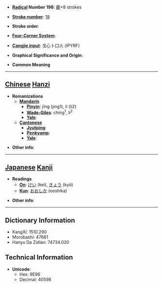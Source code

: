 * '''[[Wiktionary:Chinese radical index| Radical]] Number 198''': [[Wiktionary:Chinese radical index 鹿|鹿]]+8 strokes

* '''[[Wiktionary:Chinese total strokes index|Stroke number]]''': [[Wiktionary:Chinese total strokes index 19|19]]

* '''Stroke order''': 

* '''[[Wiktionary:Chinese four corner index|Four-Corner System]]''': 

* '''[[Wiktionary:Chinese Cangjie index|Cangjie input]]''': 戈心卜口火 (IPYRF)

* '''Graphical Significance and Origin''': 

* '''Common Meaning'''

----

== [[Chinese]] [[Hanzi]] ==

* '''Romanizations'''
** '''[[Mandarin]]'''
*** '''[[Pinyin]]''': jīng (jing1), lí (li2)
*** '''[[Wade-Giles]]''': ching<sup>1</sup>, li<sup>2</sup>
*** '''[[Yale]]''': 
** '''[[Cantonese]]'''
*** '''[[Jyutping]]''':
*** '''[[Penkyamp]]''': 
*** '''[[Yale]]''': 

* '''Other info''': 

----

== [[Japanese]] [[Kanji]] ==

* '''Readings'''
** '''[[On]]''': [[けい]] (kei), [[きょう]] (kyō)
** '''[[Kun]]''': [[おおしか]] (ooshika)

* '''Other info''':  

----

== Dictionary Information ==

* KangXi: 1510.290
* Morobashi: 47661
* Hanyu Da Zidian: 74734.020

== Technical Information ==

* '''Unicode''':
** Hex: 9E96
** Decimal: 40598